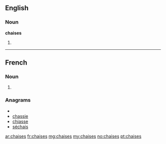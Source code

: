 ==English==

===Noun===
'''chaises'''

# {{plural of|[[chaise]]}}

----

==French==

===Noun===
{{infl|fr|plural}} {{f|p}}

# {{plural of|chaise|lang=fr}}

===Anagrams===
* {{alphagram|acehiss}}
* [[chassie#French|chassie]]
* [[chiasse#French|chiasse]]
* [[séchais#French|séchais]]

[[ar:chaises]]
[[fr:chaises]]
[[mg:chaises]]
[[my:chaises]]
[[no:chaises]]
[[pt:chaises]]